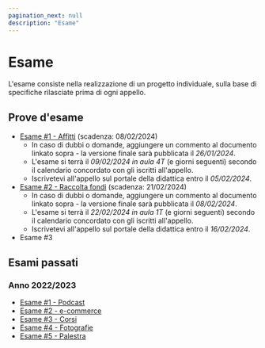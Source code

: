 ```yaml
---
pagination_next: null
description: "Esame"
---
```


# Esame

L'esame consiste nella realizzazione di un progetto individuale, sulla base di specifiche rilasciate prima di ogni appello.

## Prove d'esame
- [Esame #1 - Affitti](https://docs.google.com/document/d/1YRftrWCCCjNTm6GkUQkS4IUP19O0juGShCGUzCbNjkI) (scadenza: 08/02/2024)
  - In caso di dubbi o domande, aggiungere un commento al documento linkato sopra - la versione finale sarà pubblicata il *26/01/2024*.
  - L'esame si terrà il *09/02/2024 in aula 4T* (e giorni seguenti) secondo il calendario concordato con gli iscritti all'appello.
  - Iscrivetevi all'appello sul portale della didattica entro il *05/02/2024*.
- [Esame #2 - Raccolta fondi](https://docs.google.com/document/d/1PpGw69wgUHdudXEb-tb9AHoaLdYHcCK5rix2j2wtUtI) (scadenza: 21/02/2024)
  - In caso di dubbi o domande, aggiungere un commento al documento linkato sopra - la versione finale sarà pubblicata il *08/02/2024*.
  - L'esame si terrà il *22/02/2024 in aula 1T* (e giorni seguenti) secondo il calendario concordato con gli iscritti all'appello.
  - Iscrivetevi all'appello sul portale della didattica entro il *16/02/2024*.
- Esame #3


## Esami passati

### Anno 2022/2023
- [Esame #1 - Podcast](https://docs.google.com/document/d/1k_Us0-WvIoXMM4_OwdXtwRpaLrGiArbyzj06wXu7blY/)
- [Esame #2 - e-commerce](https://docs.google.com/document/d/1Ton8A9e0_RdhbmQ8AJ5cpI--FiClVErryBZZC-pP8Dw)
- [Esame #3 - Corsi](https://docs.google.com/document/d/1RmAbIJqO2fScBX3Bgm56TAdutt4ro7rTMRDXtxZnxjg) 
- [Esame #4 - Fotografie](https://docs.google.com/document/d/1SO0Jj_gkDSRwuaJRkxuik0q5cNTMTX5gXSbyrHnkv_k) 
- [Esame #5 - Palestra](https://docs.google.com/document/d/1mvg1xXPPmCzoj_Wh5HZtgXYhI5aBW0du5w9mw9X3YVw)
